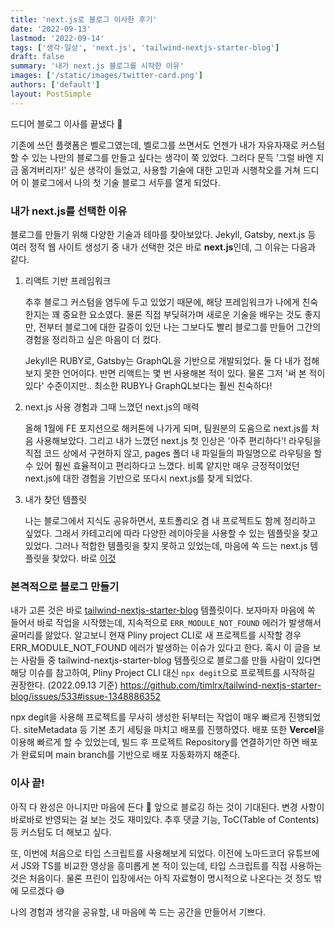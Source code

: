 ```yaml
---
title: 'next.js로 블로그 이사한 후기'
date: '2022-09-13'
lastmod: '2022-09-14'
tags: ['생각·일상', 'next.js', 'tailwind-nextjs-starter-blog']
draft: false
summary: '내가 next.js 블로그를 시작한 이유'
images: ['/static/images/twitter-card.png']
authors: ['default']
layout: PostSimple
---
```


드디어 블로그 이사를 끝냈다 🚛

기존에 쓰던 플랫폼은 벨로그였는데, 벨로그를 쓰면서도 언젠가
내가 자유자재로 커스텀할 수 있는 나만의 블로그를 만들고 싶다는 생각이 쭉 있었다.
그러다 문득 '그럴 바엔 지금 옮겨버리자!' 싶은 생각이 들었고, 사용할 기술에 대한 고민과 시행착오를 거쳐
드디어 이 블로그에서 나의 첫 기술 블로그 서두를 열게 되었다.

### 내가 next.js를 선택한 이유

블로그를 만들기 위해 다양한 기술과 테마를 찾아보았다.
Jekyll, Gatsby, next.js 등 여러 정적 웹 사이트 생성기 중 내가 선택한 것은 바로 **next.js**인데,
그 이유는 다음과 같다.

1. 리액트 기반 프레임워크

   추후 블로그 커스텀을 염두에 두고 있었기 때문에, 해당 프레임워크가 나에게 친숙한지는 꽤 중요한 요소였다.
   물론 직접 부딪혀가며 새로운 기술을 배우는 것도 좋지만, 전부터 블로그에 대한 갈증이 있던 나는 그보다도
   빨리 블로그를 만들어 그간의 경험을 정리하고 싶은 마음이 더 컸다.

   Jekyll은 RUBY로, Gatsby는 GraphQL을 기반으로 개발되었다. 둘 다 내가 접해보지 못한 언어이다.
   반면 리액트는 몇 번 사용해본 적이 있다.
   물론 그저 '써 본 적이 있다' 수준이지만.. 최소한 RUBY나 GraphQL보다는 훨씬 친숙하다!

2. next.js 사용 경험과 그때 느꼈던 next.js의 매력

   올해 1월에 FE 포지션으로 해커톤에 나가게 되며, 팀원분의 도움으로 next.js를 처음 사용해보았다.
   그리고 내가 느꼈던 next.js 첫 인상은 '아주 편리하다'!
   라우팅을 직접 코드 상에서 구현하지 않고, pages 폴더 내 파일들의 파일명으로 라우팅을 할 수 있어 훨씬 효율적이고 편리하다고 느꼈다.
   비록 얕지만 매우 긍정적이었던 next.js에 대한 경험을 기반으로 또다시 next.js를 찾게 되었다.

3. 내가 찾던 템플릿

   나는 블로그에서 지식도 공유하면서, 포트폴리오 겸 내 프로젝트도 함께 정리하고 싶었다.
   그래서 카테고리에 따라 다양한 레이아웃을 사용할 수 있는 템플릿을 찾고 있었다.
   그러나 적합한 템플릿을 찾지 못하고 있었는데, 마음에 쏙 드는 next.js 템플릿을 찾았다.
   바로 [이것](https://github.com/timlrx/tailwind-nextjs-starter-blog)

### 본격적으로 블로그 만들기

내가 고른 것은 바로 [tailwind-nextjs-starter-blog](https://github.com/timlrx/tailwind-nextjs-starter-blog) 템플릿이다.
보자마자 마음에 쏙 들어서 바로 작업을 시작했는데, 지속적으로 `ERR_MODULE_NOT_FOUND` 에러가 발생해서 골머리를 앓았다.
알고보니 현재 Pliny project CLI로 새 프로젝트를 시작할 경우 ERR_MODULE_NOT_FOUND 에러가 발생하는 이슈가 있다고 한다.
혹시 이 글을 보는 사람들 중 tailwind-nextjs-starter-blog 템플릿으로 블로그를 만들 사람이 있다면 해당 이슈를 참고하여,
Pliny Project CLI 대신 `npx degit`으로 프로젝트를 시작하길 권장한다. (2022.09.13 기준)
https://github.com/timlrx/tailwind-nextjs-starter-blog/issues/533#issue-1348886352

npx degit을 사용해 프로젝트를 무사히 생성한 뒤부터는 작업이 매우 빠르게 진행되었다.
siteMetadata 등 기본 초기 세팅을 마치고 배포를 진행하였다.
배포 또한 **Vercel**을 이용해 빠르게 할 수 있었는데, 빌드 후 프로젝트 Repository를 연결하기만 하면 배포가 완료되며 main branch를 기반으로 배포 자동화까지 해준다.

### 이사 끝!

아직 다 완성은 아니지만 마음에 든다 🥰 앞으로 블로깅 하는 것이 기대된다.
변경 사항이 바로바로 반영되는 걸 보는 것도 재미있다.
추후 댓글 기능, ToC(Table of Contents) 등 커스텀도 더 해보고 싶다.

또, 이번에 처음으로 타입 스크립트를 사용해보게 되었다.
이전에 노마드코더 유튜브에서 JS와 TS를 비교한 영상을 흥미롭게 본 적이 있는데, 타입 스크립트를 직접 사용하는 것은 처음이다.
물론 프린이 입장에서는 아직 자료형이 명시적으로 나온다는 것 정도 밖에 모르겠다 😅

나의 경험과 생각을 공유할, 내 마음에 쏙 드는 공간을 만들어서 기쁘다.
